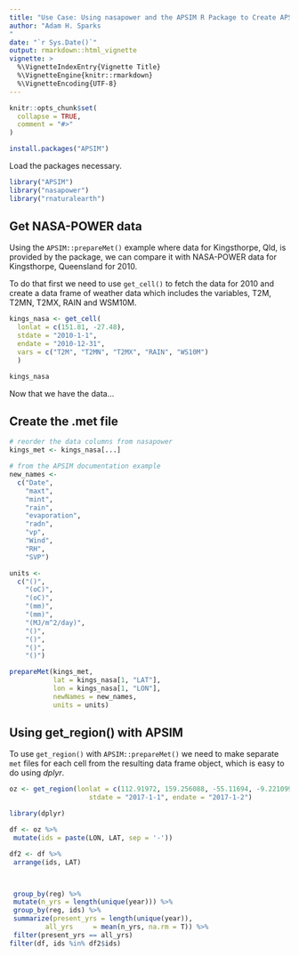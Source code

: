 ```yaml
---
title: "Use Case: Using nasapower and the APSIM R Package to Create APSIM .met Files"
author: "Adam H. Sparks
"
date: "`r Sys.Date()`"
output: rmarkdown::html_vignette
vignette: >
  %\VignetteIndexEntry{Vignette Title}
  %\VignetteEngine{knitr::rmarkdown}
  %\VignetteEncoding{UTF-8}
---
```


```r
knitr::opts_chunk$set(
  collapse = TRUE,
  comment = "#>"
)
```

```r
install.packages("APSIM")
```

Load the packages necessary.

```r
library("APSIM")
library("nasapower")
library("rnaturalearth")
```

## Get NASA-POWER data

Using the `APSIM::prepareMet()` example where data for Kingsthorpe, Qld,
is provided by the package, we can compare it with NASA-POWER data for
Kingsthorpe, Queensland for 2010.

To do that first we need to use `get_cell()` to fetch the data for 2010 and
create a data frame of weather data which includes the variables, T2M, T2MN,
T2MX, RAIN and WSM10M.

```r
kings_nasa <- get_cell(
  lonlat = c(151.81, -27.48),
  stdate = "2010-1-1",
  endate = "2010-12-31",
  vars = c("T2M", "T2MN", "T2MX", "RAIN", "WS10M")
  )

kings_nasa
```

Now that we have the data...

## Create the .met file

```r
# reorder the data columns from nasapower
kings_met <- kings_nasa[...]

# from the APSIM documentation example
new_names <-
  c("Date",
    "maxt",
    "mint",
    "rain",
    "evaporation",
    "radn",
    "vp",
    "Wind",
    "RH",
    "SVP")

units <-
  c("()",
    "(oC)",
    "(oC)",
    "(mm)",
    "(mm)",
    "(MJ/m^2/day)",
    "()",
    "()",
    "()",
    "()")

prepareMet(kings_met,
           lat = kings_nasa[1, "LAT"],
           lon = kings_nasa[1, "LON"],
           newNames = new_names,
           units = units)
```

## Using get_region() with APSIM

To use `get_region()` with `APSIM::prepareMet()` we need to make separate `met`
files for each cell from the resulting data frame object, which is easy to do
using _dplyr_.

```r
oz <- get_region(lonlat = c(112.91972, 159.256088, -55.11694, -9.221099),
                    stdate = "2017-1-1", endate = "2017-1-2")
```

```r
library(dplyr)

df <- oz %>%
 mutate(ids = paste(LON, LAT, sep = '-'))

df2 <- df %>%
 arrange(ids, LAT)



 group_by(reg) %>%
 mutate(n_yrs = length(unique(year))) %>%
 group_by(reg, ids) %>%
 summarize(present_yrs = length(unique(year)),
         all_yrs     = mean(n_yrs, na.rm = T)) %>%
 filter(present_yrs == all_yrs)
filter(df, ids %in% df2$ids)
```
